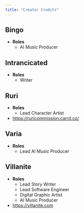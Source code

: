 ```yaml
---
title: "Creator Credits"
---
```


## Bingo
- **Roles** 
    - AI Music Producer

## Intrancicated
- **Roles** 
    - Writer

## Ruri
- **Roles** 
    - Lead Character Artist
- https://ruricommission.carrd.co/

## Varia
- **Roles** 
    - Lead AI Music Producer

## Villanite
- **Roles** 
    - Lead Story Writer
    - Lead Software Engineer
    - Digital Graphic Artist
    - AI Music Producer
- https://villanite.com